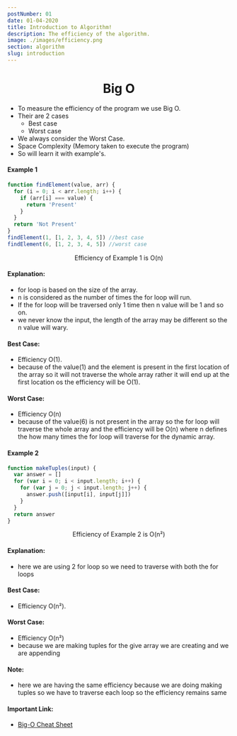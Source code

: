 ```yaml
---
postNumber: 01
date: 01-04-2020
title: Introduction to Algorithm!
description: The efficiency of the algorithm.
image: ./images/efficiency.png
section: algorithm
slug: introduction
---
```


<h1 style="text-align:center;">Big O</h1>

- To measure the efficiency of the program we use Big O.
- Their are 2 cases 
    - Best case
    - Worst case 
- We always consider the Worst Case.
- Space Complexity (Memory taken to execute the program)
- So will learn it with example's.

#### Example 1

```js
function findElement(value, arr) {
  for (i = 0; i < arr.length; i++) {
    if (arr[i] === value) {
      return 'Present'
    }
  }
  return 'Not Present'
}
findElement(1, [1, 2, 3, 4, 5]) //best case
findElement(6, [1, 2, 3, 4, 5]) //worst case
```
<p style="text-align:center;">Efficiency of Example 1 is O(n)</p>

#### Explanation:
- for loop is based on the size of the array.
- n is considered as the number of times the for loop will run.
- If the for loop will be traversed only 1 time then n value will be 1 and so on.
- we never know the input, the length of the array may be different so the n value will wary.    

#### Best Case:
- Efficiency O(1).
- because of the value(1) and the element is present in the first location of the array so it will not traverse the whole array rather it will end up at the first location os the efficiency will be O(1).

#### Worst Case:
- Efficiency O(n)
- because of the value(6) is not present in the array so the for loop will traverse the whole array and the efficiency will be O(n) where n defines the how many times the for loop will traverse for the dynamic array.

#### Example 2

```js
function makeTuples(input) {
  var answer = []
  for (var i = 0; i < input.length; i++) {
    for (var j = 0; j < input.length; j++) {
      answer.push([input[i], input[j]])
    }
  }
  return answer
}
```

<p style="text-align:center;">Efficiency of Example 2 is O(n²)</p>

#### Explanation:
- here we are using 2 for loop so we need to traverse with both the for loops  

#### Best Case:
- Efficiency O(n²).

#### Worst Case:
- Efficiency O(n²)
- because we are making tuples for the give array we are creating and we are appending 

#### Note:
- here we are having the same efficiency because we are doing making tuples so we have to traverse each loop so the efficiency remains same

#### Important Link:
- [Big-O Cheat Sheet](https://www.bigocheatsheet.com/)



